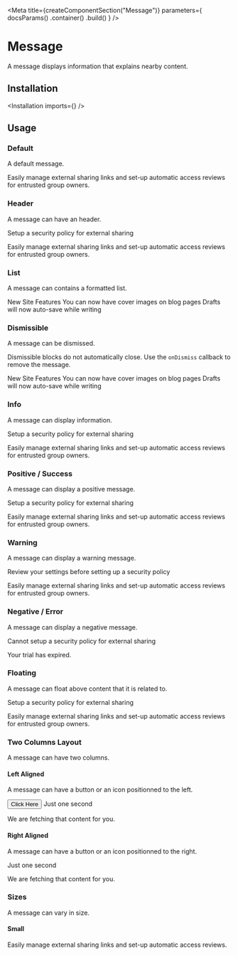 
<Meta
    title={createComponentSection("Message")}
    parameters={
        docsParams()
            .container(<SemanticContainer semanticPath="/collections/message" />)
            .build()
    }
/>

# Message

A message displays information that explains nearby content.

## Installation

<Installation imports={<Imports />} />

## Usage

### Default

A default message.

<Preview>
    <Story name="default">
        <Message>
            Easily manage external sharing links and set-up automatic access reviews for entrusted group owners.
        </Message>
    </Story>
</Preview>

### Header

A message can have an header.

<Preview>
    <Story name="header">
        <Message>
            <Message.Header>Setup a security policy for external sharing</Message.Header>
            <p>
                Easily manage external sharing links and set-up automatic access reviews for entrusted group owners.
            </p>
        </Message>
    </Story>
</Preview>

### List

A message can contains a formatted list.

<Preview>
    <Story name="list">
        <Message>
            <Message.Header>New Site Features</Message.Header>
            <Message.List>
                <Message.Item>You can now have cover images on blog pages</Message.Item>
                <Message.Item>Drafts will now auto-save while writing</Message.Item>
            </Message.List>
        </Message>
    </Story>
</Preview>

### Dismissible

A message can be dismissed.

<p>
    <span style={{ display: "inline-block", lineHeight: 1, verticalAlign: "middle" }}><InfoIcon className="w6 h6" /></span> <span style={{ fontStyle: "italic" }}>Dismissible blocks do not automatically close. Use the <code>onDismiss</code> callback to remove the message.</span>
</p>

<Preview>
    <Story name="dismissible">
        <Message onDismiss={noop}>
            <Message.Header>New Site Features</Message.Header>
            <Message.List>
                <Message.Item>You can now have cover images on blog pages</Message.Item>
                <Message.Item>Drafts will now auto-save while writing</Message.Item>
            </Message.List>
        </Message>
    </Story>
</Preview>

### Info

A message can display information.

<Preview>
    <Story name="info">
        <Message info>
            <Message.Header>Setup a security policy for external sharing</Message.Header>
            <p>
                Easily manage external sharing links and set-up automatic access reviews for entrusted group owners.
            </p>
        </Message>
    </Story>
</Preview>

### Positive / Success

A message can display a positive message.

<Preview>
    <Story name="positive success">
        <Message positive>
            <Message.Header>Setup a security policy for external sharing</Message.Header>
            <p>
                Easily manage external sharing links and set-up automatic access reviews for entrusted group owners.
            </p>
        </Message>
    </Story>
</Preview>

### Warning

A message can display a warning message.

<Preview>
    <Story name="warning">
        <Message warning>
            <Message.Header>Review your settings before setting up a security policy</Message.Header>
            <p>
                Easily manage external sharing links and set-up automatic access reviews for entrusted group owners.
            </p>
        </Message>
    </Story>
</Preview>

### Negative / Error

A message can display a negative message.

<Preview>
    <Story name="negative error">
        <Message negative>
            <Message.Header>Cannot setup a security policy for external sharing</Message.Header>
            <p>
                Your trial has expired.
            </p>
        </Message>
    </Story>
</Preview>

### Floating

A message can float above content that it is related to.

<Preview>
    <Story name="floating">
        <Message floating>
            <Message.Header>
                Setup a security policy for external sharing
            </Message.Header>
            <p>
                Easily manage external sharing links and set-up automatic access reviews
                for entrusted group owners.
            </p>
        </Message>
    </Story>
</Preview>

### Two Columns Layout

A message can have two columns.

#### Left Aligned

A message can have a button or an icon positionned to the left.

<Preview>
    <Story name="left aligned">
        <Message icon>
            <Button>Click Here</Button>
            <Message.Content>
                <Message.Header>Just one second</Message.Header>
                <p>We are fetching that content for you.</p>
            </Message.Content>
        </Message>
    </Story>
</Preview>

#### Right Aligned

A message can have a button or an icon positionned to the right.

<Preview>
    <Story name="right aligned">
        <Message icon>
            <Message.Content>
                <Message.Header>Just one second</Message.Header>
                <p>We are fetching that content for you.</p>
            </Message.Content>
            <InfoIcon className="w10 h10" />
        </Message>
    </Story>
</Preview>


### Sizes

A message can vary in size.

#### Small

<Preview>
    <Story name="small">
        <Message size="small">
            <p className="fw6">
                Easily manage external sharing links and set-up automatic access reviews.
            </p>
        </Message>
    </Story>
</Preview>
